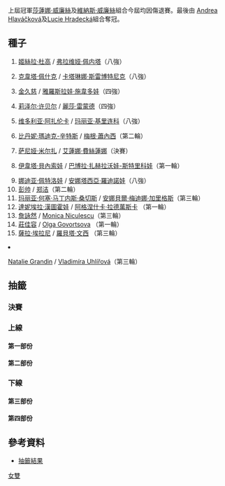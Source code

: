 {{noteTA|G1=tennis}}
{{GrandSlamEvents|2011|法國網球公開賽|
| defchamp = {{flagicon|USA}} [[莎蓮娜·威廉絲|莎蓮娜·威廉絲]] <br> {{flagicon|USA}} [[維納斯·威廉絲|維納斯·威廉絲]]
| champ = {{flagicon|CZE}} [[Andrea_Hlaváčková|Andrea Hlaváčková]]<br> {{flagicon|CZE}} [[Lucie_Hradecká|Lucie Hradecká]]
| runner = {{flagicon|IND}} [[萨尼娅·米尔扎|萨尼娅·米尔扎]] <br> {{flagicon|RUS}} [[艾蓮娜·費絲蓮娜|艾蓮娜·費絲蓮娜]]
| score = 6-3、6-4
}}

{{main|2011年法國網球公開賽}}
上屆冠軍[[莎蓮娜·威廉絲|莎蓮娜·威廉絲]]及[[維納斯·威廉絲|維納斯·威廉絲]]組合今屆均因傷退賽。最後由 [[Andrea_Hlaváčková|Andrea Hlaváčková]]及[[Lucie_Hradecká|Lucie Hradecká]]組合奪冠。

==種子== 
{{col-begin}}
{{col-2}}
# {{flagicon|ARG}} [[姬絲拉·杜高|姬絲拉·杜高]] / {{flagicon|ITA}} [[弗拉维娅·佩内塔|弗拉维娅·佩内塔]]（八強）
# {{flagicon|CZE}} [[克韋塔·佩什克|克韋塔·佩什克]] / {{flagicon|SLO}} [[卡塔琳娜·斯雷博特尼克|卡塔琳娜·斯雷博特尼克]]（八強）
# {{flagicon|USA}} [[金久慈|金久慈]] / {{flagicon|KAZ}} [[雅羅斯拉娃·施韋多娃|雅羅斯拉娃·施韋多娃]]（四強）
# {{flagicon|USA}} [[莉泽尔·许贝尔|莉泽尔·许贝尔]] / {{flagicon|USA}} [[麗莎·雷蒙德|麗莎·雷蒙德]]（四強）
# {{flagicon|BLR}} [[维多利亚·阿扎伦卡|维多利亚·阿扎伦卡]] / {{flagicon|RUS}} [[玛丽亚·基里连科|玛丽亚·基里连科]]（八強）
# {{flagicon|USA}} [[比丹妮·瑪迪克-辛特斯|比丹妮·瑪迪克-辛特斯]] / {{flagicon|USA}} [[梅根·蕭內西|梅根·蕭內西]]（第二輪）
# {{flagicon|IND}} [[萨尼娅·米尔扎|萨尼娅·米尔扎]] / {{flagicon|RUS}} [[艾蓮娜·費絲蓮娜|艾蓮娜·費絲蓮娜]]（決賽）
# {{flagicon|CZE}} [[伊韋塔·貝內索娃|伊韋塔·貝內索娃]] / {{flagicon|CZE}} [[巴博拉·扎赫拉沃娃-斯特里科娃|巴博拉·扎赫拉沃娃-斯特里科娃]]（第一輪）
{{col-2}}
<ol start="9">
<li> {{flagicon|RUS}} [[娜迪亚·佩特洛娃|娜迪亚·佩特洛娃]] / {{flagicon|AUS}} [[安娜塔西亞·羅迪諾娃|安娜塔西亞·羅迪諾娃]]（八強）
<li> {{flagicon|CHN}} [[彭帅|彭帅]] / {{flagicon|CHN}} [[郑洁|郑洁]]（第二輪）
<li> {{flagicon|ESP}} [[玛丽亚·何塞·马丁内斯·桑切斯|玛丽亚·何塞·马丁内斯·桑切斯]] / {{flagicon|ESP}} [[安娜貝爾·梅迪娜·加里格斯|安娜貝爾·梅迪娜·加里格斯]]（第三輪）
<li> {{flagicon|SVK}} [[達妮埃拉·漢圖霍娃|達妮埃拉·漢圖霍娃]] / {{flagicon|POL}} [[阿格涅什卡·拉德萬斯卡|阿格涅什卡·拉德萬斯卡]] （第一輪）
<li> {{flagicon|TPE}} [[詹詠然|詹詠然]] / {{flagicon|ROU}} [[Monica_Niculescu|Monica Niculescu]]（第三輪）
<li> {{flagicon|TPE}} [[莊佳容|莊佳容]] / {{flagicon|BLR}} [[Olga_Govortsova|Olga Govortsova]] （第一輪）
<li> {{flagicon|ITA}} [[薩拉·埃拉尼|薩拉·埃拉尼]] / {{flagicon|ITA}} [[羅貝塔·文西|羅貝塔·文西]] （第三輪）
<li> {{flagicon|RSA}} [[Natalie_Grandin|Natalie Grandin]] / {{flagicon|CZE}} [[Vladimíra_Uhlířová|Vladimíra Uhlířová]]（第三輪）
{{col-end}}

==抽籤==
{{Draw key}}
===決賽===
{{8TeamBracket-Tennis3
| RD1=八強
| RD2=四強
| RD3=決賽

| team-width=175

| RD1-seed1=1
| RD1-team1={{flagicon|ARG}} [[姬絲拉·杜高|姬絲拉·杜高]]<br /> {{flagicon|ITA}} [[弗拉维娅·佩内塔|弗拉维娅·佩内塔]]
| RD1-score1-1=0
| RD1-score1-2=5
| RD1-score1-3= 
| RD1-seed2=7
| RD1-team2='''{{flagicon|IND}} [[萨尼娅·米尔扎|萨尼娅·米尔扎]]<br /> {{flagicon|RUS}} [[艾蓮娜·費絲蓮娜|艾蓮娜·費絲蓮娜]]
| RD1-score2-1='''6
| RD1-score2-2='''7
| RD1-score2-3= 

| RD1-seed3=4
| RD1-team3='''{{flagicon|USA}} [[莉泽尔·许贝尔|莉泽尔·许贝尔]]<br /> {{flagicon|USA}} [[麗莎·雷蒙德|麗莎·雷蒙德]]
| RD1-score3-1='''6
| RD1-score3-2=4
| RD1-score3-3='''6
| RD1-seed4=5
| RD1-team4={{flagicon|BLR}} [[维多利亚·阿扎伦卡|维多利亚·阿扎伦卡]]<br /> {{flagicon|RUS}} [[玛丽亚·基里连科|玛丽亚·基里连科]]
| RD1-score4-1=4
| RD1-score4-2='''6
| RD1-score4-3=4

| RD1-seed5=9
| RD1-team5={{flagicon|RUS}} [[娜迪亚·佩特洛娃|娜迪亚·佩特洛娃]]<br /> {{flagicon|AUS}} [[安娜塔西亞·羅迪諾娃|安娜塔西亞·羅迪諾娃]]
| RD1-score5-1=5
| RD1-score5-2='''6
| RD1-score5-3=2
| RD1-seed6=3
| RD1-team6='''{{flagicon|USA}} [[金久慈|金久慈]]<br /> {{flagicon|KAZ}} [[雅羅斯拉娃·施韋多娃|雅羅斯拉娃·施韋多娃]]
| RD1-score6-1='''7
| RD1-score6-2=3
| RD1-score6-3='''6

| RD1-seed7= 
| RD1-team7='''{{flagicon|CZE}} [[Andrea_Hlaváčková|Andrea Hlaváčková]]<br /> {{flagicon|CZE}} [[Lucie_Hradecká|Lucie Hradecká]]
| RD1-score7-1='''6
| RD1-score7-2='''7
| RD1-score7-3= 
| RD1-seed8=2
| RD1-team8={{flagicon|CZE}} [[克韋塔·佩什克|克韋塔·佩什克]]<br /> {{flagicon|SLO}} [[塔琳娜·斯雷博特尼克|塔琳娜·斯雷博特尼克]]
| RD1-score8-1=3
| RD1-score8-2=5
| RD1-score8-3= 

| RD2-seed1=7
| RD2-team1={{flagicon|IND}} [[萨尼娅·米尔扎|萨尼娅·米尔扎]]<br /> {{flagicon|RUS}} [[艾蓮娜·費絲蓮娜|艾蓮娜·費絲蓮娜]]
| RD2-score1-1='''6
| RD2-score1-2=2
| RD2-score1-3='''6
| RD2-seed2=4
| RD2-team2={{flagicon|USA}} [[莉泽尔·许贝尔|莉泽尔·许贝尔]]<br /> {{flagicon|USA}} [[麗莎·雷蒙德|麗莎·雷蒙德]]
| RD2-score2-1=3
| RD2-score2-2='''6
| RD2-score2-3=4

| RD2-seed3=3
| RD2-team3={{flagicon|USA}} [[金久慈|金久慈]]<br /> {{flagicon|KAZ}} [[雅羅斯拉娃·施韋多娃|雅羅斯拉娃·施韋多娃]]
| RD2-score3-1=3
| RD2-score3-2=3
| RD2-score3-3= 
| RD2-seed4= 
| RD2-team4={{flagicon|CZE}} [[Andrea_Hlaváčková|Andrea Hlaváčková]]<br /> {{flagicon|CZE}} [[Lucie_Hradecká|Lucie Hradecká]]
| RD2-score4-1='''6
| RD2-score4-2='''6
| RD2-score4-3= 

| RD3-seed1=7
| RD3-team1={{flagicon|IND}} [[萨尼娅·米尔扎|萨尼娅·米尔扎]]<br /> {{flagicon|RUS}} [[艾蓮娜·費絲蓮娜|艾蓮娜·費絲蓮娜]]
| RD3-score1-1=3
| RD3-score1-2=3
| RD3-score1-3= 
| RD3-seed2= 
| RD3-team2='''{{flagicon|CZE}} [[Andrea_Hlaváčková|Andrea Hlaváčková]]<br /> {{flagicon|CZE}} [[Lucie_Hradecká|Lucie Hradecká]]
| RD3-score2-1='''6
| RD3-score2-2='''6
| RD3-score3-3= 
}}

===上線===
====第一部份====
{{16TeamBracket-Compact-Tennis3
| RD1=第一輪
| RD2=第二輪
| RD3=第三輪
| RD4=八強
| RD1-seed01=1
| RD1-team01='''{{flagicon|ARG}} [[姬絲拉·杜高|杜高]]<br /> {{flagicon|ITA}} [[弗拉维娅·佩内塔|佩内塔]]
| RD1-score01-1=3
| RD1-score01-2='''6
| RD1-score01-3='''6
| RD1-seed02= 
| RD1-team02={{flagicon|TPE}} [[謝淑薇|謝]]<br /> {{flagicon|USA}} [[Coco_Vandeweghe|C Vandeweghe]]
| RD1-score02-1='''6
| RD1-score02-2=1
| RD1-score02-3=0

| RD1-seed03= 
| RD1-team03={{flagicon|GRE}} [[埃萊妮·達尼利都|達尼利都]]<br /> {{flagicon|CRO}} [[Darija_Jurak|D Jurak]]
| RD1-score03-1=3
| RD1-score03-2=3
| RD1-score03-3= 
| RD1-seed04= 
| RD1-team04='''{{flagicon|GER}} [[安娜·蓮娜·歌恩菲特|歌恩菲特]]<br /> {{flagicon|SUI}} [[帕蒂·施尼德|施尼德]]
| RD1-score04-1='''6
| RD1-score04-2='''6
| RD1-score04-3= 

| RD1-seed05= 
| RD1-team05={{flagicon|BEL}} [[Kirsten_Flipkens|K Flipkens]]<br /> {{flagicon|BEL}} [[雅尼娅·维克梅耶尔|维克梅耶尔]]
| RD1-score05-1=6
| RD1-score05-2='''6
| RD1-score05-3=1
| RD1-seed06= 
| RD1-team06='''{{flagicon|CRO}} [[Mirjana_Lučić|M Lučić]]<br /> {{flagicon|FRA}} [[阿拉瓦內·雷扎伊|雷扎伊]]
| RD1-score06-1='''7
| RD1-score06-2=4
| RD1-score06-3='''6

| RD1-seed07= 
| RD1-team07={{flagicon|ROU}} [[Edina_Gallovits-Hall|E Gallovits-Hall]]<br /> {{flagicon|GER}} [[安赫利奎·克柏|克柏]]
| RD1-score07-1=4
| RD1-score07-2=4
| RD1-score07-3= 
| RD1-seed08=15
| RD1-team08='''{{flagicon|ITA}} [[薩拉·埃拉尼|埃拉尼]]<br /> {{flagicon|ITA}} [[羅貝塔·文西|文西]]
| RD1-score08-1='''6
| RD1-score08-2='''6
| RD1-score08-3= 

| RD1-seed09=11
| RD1-team09='''{{Nowrap|{{flagicon|ESP}} [[玛丽亚·何塞·马丁内斯·桑切斯|马丁内斯·桑切斯]]}}<br /> {{flagicon|ESP}} [[安娜貝爾·梅迪娜·加里格斯|梅迪娜·加里格斯]]
| RD1-score09-1='''6
| RD1-score09-2='''6
| RD1-score09-3= 
| RD1-seed10= 
| RD1-team10={{flagicon|HUN}} [[雅恩·姬達|雅恩]]<br /> {{flagicon|USA}} [[吉兒·卡巴斯|卡巴斯]]
| RD1-score10-1=0
| RD1-score10-2=2
| RD1-score10-3= 

| RD1-seed11= 
| RD1-team11={{flagicon|SRB}} [[Bojana_Jovanovski|B Jovanovski]]<br /> {{flagicon|USA}} [[Varvara_Lepchenko|V Lepchenko]]
| RD1-score11-1=2
| RD1-score11-2=1
| RD1-score11-3= 
| RD1-seed12= 
| RD1-team12='''{{flagicon|ESP}} [[Lourdes_Domínguez_Lino|L Domínguez Lino]]<br /> {{flagicon|ESP}} [[Laura_Pous_Tió|L Pous Tió]]
| RD1-score12-1='''6
| RD1-score12-2='''6
| RD1-score12-3= 

| RD1-seed13= 
| RD1-team13='''{{flagicon|GER}} [[Kristina_Barrois|K Barrois]]<br /> {{flagicon|SWE}} [[Johanna_Larsson_(tennis)|J Larsson]]
| RD1-score13-1='''6
| RD1-score13-2=3
| RD1-score13-3='''6
| RD1-seed14= 
| RD1-team14={{flagicon|USA}} [[Raquel_Kops-Jones|R Kops-Jones]]<br /> {{flagicon|USA}} [[Abigail_Spears|A Spears]]
| RD1-score14-1=1
| RD1-score14-2='''6
| RD1-score14-3=1

| RD1-seed15= 
| RD1-team15={{flagicon|RUS}} [[菲娜·杜舒芬娜|杜舒芬娜]]<br /> {{flagicon|RUS}} [[葉卡捷琳娜·馬卡洛娃|馬卡洛娃]]
| RD1-score15-1=6<sup>2</sup>
| RD1-score15-2=2
| RD1-score15-3= 
| RD1-seed16=7
| RD1-team16='''{{flagicon|IND}} [[萨尼娅·米尔扎|米尔扎]]<br /> {{flagicon|RUS}} [[艾蓮娜·費絲蓮娜|費絲蓮娜]]
| RD1-score16-1='''7
| RD1-score16-2='''6
| RD1-score16-3= 

| RD2-seed01=1
| RD2-team01='''{{flagicon|ARG}} [[姬絲拉·杜高|杜高]]<br /> {{flagicon|ITA}} [[弗拉维娅·佩内塔|佩内塔]]
| RD2-score01-1='''6
| RD2-score01-2='''7
| RD2-score01-3= 
| RD2-seed02= 
| RD2-team02={{flagicon|GER}} [[安娜·蓮娜·歌恩菲特|歌恩菲特]]<br /> {{flagicon|SUI}} [[帕蒂·施尼德|施尼德]]
| RD2-score02-1=2
| RD2-score02-2=5
| RD2-score02-3= 

| RD2-seed03= 
| RD2-team03={{flagicon|CRO}} [[Mirjana_Lučić|M Lučić]]<br /> {{flagicon|FRA}} [[阿拉瓦內·雷扎伊|雷扎伊]]
| RD2-score03-1=0
| RD2-score03-2=0
| RD2-score03-3= 
| RD2-seed04=15
| RD2-team04='''{{flagicon|ITA}} [[薩拉·埃拉尼|埃拉尼]]<br /> {{flagicon|ITA}} [[羅貝塔·文西|文西]]
| RD2-score04-1='''6
| RD2-score04-2='''6
| RD2-score04-3= 

| RD2-seed05=11
| RD2-team05='''{{Nowrap|{{flagicon|ESP}} [[玛丽亚·何塞·马丁内斯·桑切斯|马丁内斯·桑切斯]]}}<br /> {{flagicon|ESP}} [[安娜貝爾·梅迪娜·加里格斯|梅迪娜·加里格斯]]
| RD2-score05-1='''6
| RD2-score05-2='''6
| RD2-score05-3= 
| RD2-seed06= 
| RD2-team06={{flagicon|ESP}} [[Lourdes_Domínguez_Lino|L Domínguez Lino]]<br /> {{flagicon|ESP}} [[Laura_Pous_Tió|L Pous Tió]]
| RD2-score06-1=2
| RD2-score06-2=4
| RD2-score06-3= 

| RD2-seed07= 
| RD2-team07={{flagicon|GER}} [[Kristina_Barrois|K Barrois]]<br /> {{flagicon|SWE}} [[Johanna_Larsson_(tennis)|J Larsson]]
| RD2-score07-1=6<sup>4</sup>
| RD2-score07-2=3
| RD2-score07-3= 
| RD2-seed08=7
| RD2-team08='''{{flagicon|IND}} [[萨尼娅·米尔扎|米尔扎]]<br /> {{flagicon|RUS}} [[艾蓮娜·費絲蓮娜|費絲蓮娜]]
| RD2-score08-1='''7
| RD2-score08-2='''6
| RD2-score08-3= 

| RD3-seed01=1
| RD3-team01='''{{flagicon|ARG}} [[姬絲拉·杜高|杜高]]<br /> {{flagicon|ITA}} [[弗拉维娅·佩内塔|佩内塔]]
| RD3-score01-1='''6
| RD3-score01-2='''6
| RD3-score01-3= 
| RD3-seed02=15
| RD3-team02={{flagicon|ITA}} [[薩拉·埃拉尼|埃拉尼]]<br /> {{flagicon|ITA}} [[羅貝塔·文西|文西]]
| RD3-score02-1=4
| RD3-score02-2=2
| RD3-score02-3= 

| RD3-seed03=11
| RD3-team03={{Nowrap|{{flagicon|ESP}} [[玛丽亚·何塞·马丁内斯·桑切斯|马丁内斯·桑切斯]]}}<br /> {{flagicon|ESP}} [[安娜貝爾·梅迪娜·加里格斯|梅迪娜·加里格斯]]
| RD3-score03-1=1
| RD3-score03-2=4
| RD3-score03-3= 
| RD3-seed04=7
| RD3-team04='''{{flagicon|IND}} [[萨尼娅·米尔扎|米尔扎]]<br /> {{flagicon|RUS}} [[艾蓮娜·費絲蓮娜|費絲蓮娜]]
| RD3-score04-1='''6
| RD3-score04-2='''6
| RD3-score04-3= 

| RD4-seed01=1
| RD4-team01={{flagicon|ARG}} [[姬絲拉·杜高|杜高]]<br /> {{flagicon|ITA}} [[弗拉维娅·佩内塔|佩内塔]]
| RD4-score01-1=0
| RD4-score01-2=5
| RD4-score01-3= 
| RD4-seed02=7
| RD4-team02='''{{flagicon|IND}} [[萨尼娅·米尔扎|米尔扎]]<br /> {{flagicon|RUS}} [[艾蓮娜·費絲蓮娜|費絲蓮娜]]
| RD4-score02-1='''6
| RD4-score02-2='''7
| RD4-score02-3= 
}}

====第二部份====
{{16TeamBracket-Compact-Tennis3
| RD1=第一輪
| RD2=第二輪
| RD3=第三輪
| RD4=八強

| RD1-seed01=4
| RD1-team01='''{{flagicon|USA}} [[莉泽尔·许贝尔|许贝尔]]<br /> {{flagicon|USA}} [[麗莎·雷蒙德|雷蒙德]]
| RD1-score01-1='''6
| RD1-score01-2='''6
| RD1-score01-3= 
| RD1-seed02= 
| RD1-team02={{flagicon|UKR}} [[阿廖娜·邦达连科|A邦达连科]]<br /> {{flagicon|UKR}} [[卡捷琳娜·邦达连科|K邦达连科]]
| RD1-score02-1=4
| RD1-score02-2=4
| RD1-score02-3= 

| RD1-seed03=WC
| RD1-team03={{flagicon|FRA}} [[Caroline_Garcia|C Garcia]]<br /> {{flagicon|FRA}} [[Aurélie_Védy|A Védy]]
| RD1-score03-1='''6
| RD1-score03-2=3
| RD1-score03-3=5
| RD1-seed04= 
| RD1-team04='''{{flagicon|SWE}} [[索菲亞·阿維德森|阿維德森]]<br /> {{flagicon|EST}} [[卡娅·卡内皮|卡内皮]]
| RD1-score04-1=2
| RD1-score04-2='''6
| RD1-score04-3='''7

| RD1-seed05= 
| RD1-team05='''{{flagicon|JPN}} [[伊達公子|伊達]]<br /> {{flagicon|CHN}} [[张帅_(网球运动员)|张帅]]
| RD1-score05-1='''7
| RD1-score05-2='''6
| RD1-score05-3= 
| RD1-seed06= 
| RD1-team06={{flagicon|UKR}} [[Olga_Savchuk|O Savchuk]]<br /> {{flagicon|LAT}} [[Anastasija_Sevastova|A Sevastova]]
| RD1-score06-1=5
| RD1-score06-2=4
| RD1-score06-3= 

| RD1-seed07= 
| RD1-team07='''{{flagicon|AUS}} [[凱西·德拉夸|德拉夸]]<br /> {{flagicon|AUS}} [[雷内·斯塔布斯|斯塔布斯]]
| RD1-score07-1='''6
| RD1-score07-2='''6
| RD1-score07-3= 
| RD1-seed08=14
| RD1-team08={{flagicon|TPE}} [[莊佳容|莊]]<br /> {{flagicon|BLR}} [[Olga_Govortsova|O Govortsova]]
| RD1-score08-1=4
| RD1-score08-2=0
| RD1-score08-3= 

| RD1-seed09=12
| RD1-team09={{flagicon|SVK}} [[達妮埃拉·漢圖霍娃|漢圖霍娃]]<br /> {{flagicon|POL}} [[阿格涅什卡·拉德萬斯卡|拉德萬斯卡]]
| RD1-score09-1='''7
| RD1-score09-2=3
| RD1-score09-3=2
| RD1-seed10= 
| RD1-team10='''{{flagicon|NED}} [[米雪拉·克拉查克|克拉查克]]<br /> {{flagicon|CZE}} [[露絲·莎法洛法|莎法洛法]]
| RD1-score10-1=6<sup>5</sup>
| RD1-score10-2='''6
| RD1-score10-3='''6

| RD1-seed11= 
| RD1-team11={{flagicon|RUS}} [[Maria_Kondratieva|M Kondratieva]]<br /> {{flagicon|FRA}} [[Sophie_Lefèvre|S Lefèvre]]
| RD1-score11-1=3
| RD1-score11-2=4
| RD1-score11-3= 
| RD1-seed12=WC
| RD1-team12='''{{flagicon|FRA}} [[Kristina_Mladenovic|K Mladenovic]]<br /> {{flagicon|FRA}} [[保琳·巴曼迪耶|巴曼迪耶]]
| RD1-score12-1='''6
| RD1-score12-2='''6
| RD1-score12-3= 

| RD1-seed13= 
| RD1-team13='''{{flagicon|CZE}} [[Renata_Voráčová|R Voráčová]]<br /> {{flagicon|KAZ}} [[Galina_Voskoboeva|G Voskoboeva]]
| RD1-score13-1='''6
| RD1-score13-2='''6
| RD1-score13-3= 
| RD1-seed14= 
| RD1-team14={{flagicon|AUT}} [[達美拉·柏絲克|柏絲克]]<br /> {{flagicon|BUL}} [[茨薇塔娜·皮隆科娃|皮隆科娃]]
| RD1-score14-1=2
| RD1-score14-2=2
| RD1-score14-3= 

| RD1-seed15= 
| RD1-team15={{flagicon|RUS}} [[Alexandra_Panova|A Panova]]<br /> {{flagicon|BLR}} [[Tatiana_Poutchek|T Poutchek]]
| RD1-score15-1=2
| RD1-score15-2=1
| RD1-score15-3= 
| RD1-seed16=5
| RD1-team16='''{{flagicon|BLR}} [[维多利亚·阿扎伦卡|阿扎伦卡]]<br /> {{flagicon|RUS}} [[玛丽亚·基里连科|基里连科]]
| RD1-score16-1='''6
| RD1-score16-2='''6
| RD1-score16-3= 

| RD2-seed01=4
| RD2-team01='''{{flagicon|USA}} [[莉泽尔·许贝尔|许贝尔]]<br /> {{flagicon|USA}} [[麗莎·雷蒙德|雷蒙德]]
| RD2-score01-1='''6
| RD2-score01-2='''7
| RD2-score01-3= 
| RD2-seed02= 
| RD2-team02={{flagicon|SWE}} [[索菲亞·阿維德森|阿維德森]]<br /> {{flagicon|EST}} [[卡娅·卡内皮|卡内皮]]
| RD2-score02-1=2
| RD2-score02-2=5
| RD2-score02-3= 

| RD2-seed03= 
| RD2-team03={{flagicon|JPN}} [[伊達公子|伊達]]<br /> {{flagicon|CHN}} [[张帅_(网球运动员)|张帅]]
| RD2-score03-1=1
| RD2-score03-2=6<sup>4</sup>
| RD2-score03-3= 
| RD2-seed04= 
| RD2-team04='''{{flagicon|AUS}} [[凱西·德拉夸|德拉夸]]<br /> {{flagicon|AUS}} [[雷内·斯塔布斯|斯塔布斯]]
| RD2-score04-1='''6
| RD2-score04-2='''7
| RD2-score04-3= 

| RD2-seed05= 
| RD2-team05='''{{flagicon|NED}} [[米雪拉·克拉查克|克拉查克]]<br /> {{flagicon|CZE}} [[露絲·莎法洛法|莎法洛法]]
| RD2-score05-1=2
| RD2-score05-2='''7
| RD2-score05-3='''6
| RD2-seed06=WC
| RD2-team06={{flagicon|FRA}} [[Kristina_Mladenovic|K Mladenovic]]<br /> {{flagicon|FRA}} [[保琳·巴曼迪耶|巴曼迪耶]]
| RD2-score06-1='''6
| RD2-score06-2=6<sup>3</sup>
| RD2-score06-3=0

| RD2-seed07= 
| RD2-team07={{flagicon|CZE}} [[Renata_Voráčová|R Voráčová]]<br /> {{flagicon|KAZ}} [[Galina_Voskoboeva|G Voskoboeva]]
| RD2-score07-1=5
| RD2-score07-2=1
| RD2-score07-3= 
| RD2-seed08=5
| RD2-team08='''{{flagicon|BLR}} [[维多利亚·阿扎伦卡|阿扎伦卡]]<br /> {{flagicon|RUS}} [[玛丽亚·基里连科|基里连科]]
| RD2-score08-1='''7
| RD2-score08-2='''6
| RD2-score08-3= 

| RD3-seed01=4
| RD3-team01='''{{flagicon|USA}} [[莉泽尔·许贝尔|许贝尔]]<br /> {{flagicon|USA}} [[麗莎·雷蒙德|雷蒙德]]
| RD3-score01-1='''6
| RD3-score01-2='''6
| RD3-score01-3= 
| RD3-seed02= 
| RD3-team02={{flagicon|AUS}} [[凱西·德拉夸|德拉夸]]<br /> {{flagicon|AUS}} [[雷内·斯塔布斯|斯塔布斯]]
| RD3-score02-1=3
| RD3-score02-2=2
| RD3-score02-3= 

| RD3-seed03= 
| RD3-team03={{flagicon|NED}} [[米雪拉·克拉查克|克拉查克]]<br /> {{flagicon|CZE}} [[露絲·莎法洛法|莎法洛法]]
| RD3-score03-1=5
| RD3-score03-2=3
| RD3-score03-3= 
| RD3-seed04=5
| RD3-team04='''{{flagicon|BLR}} [[维多利亚·阿扎伦卡|阿扎伦卡]]<br /> {{flagicon|RUS}} [[玛丽亚·基里连科|基里连科]]
| RD3-score04-1='''7
| RD3-score04-2='''6
| RD3-score04-3= 

| RD4-seed01=4
| RD4-team01='''{{flagicon|USA}} [[莉泽尔·许贝尔|许贝尔]]<br /> {{flagicon|USA}} [[麗莎·雷蒙德|雷蒙德]]
| RD4-score01-1='''6
| RD4-score01-2=4
| RD4-score01-3='''6
| RD4-seed02=5
| RD4-team02={{flagicon|BLR}} [[维多利亚·阿扎伦卡|阿扎伦卡]]<br /> {{flagicon|RUS}} [[玛丽亚·基里连科|基里连科]]
| RD4-score02-1=4
| RD4-score02-2='''6
| RD4-score02-3=4
}}

===下線===
====第三部份====
{{16TeamBracket-Compact-Tennis3
| RD1=第一輪
| RD2=第二輪
| RD3=第三輪
| RD4=八強

| RD1-seed01=6
| RD1-team01='''{{flagicon|USA}} [[比丹妮·瑪迪克-辛特斯|瑪迪克-辛特斯]]<br /> {{flagicon|USA}} [[梅根·蕭內西|蕭內西]]
| RD1-score01-1='''6
| RD1-score01-2='''6
| RD1-score01-3= 
| RD1-seed02=WC
| RD1-team02={{flagicon|FRA}} [[Victoria_Larrière|V Larrière]]<br /> {{flagicon|FRA}} [[Alizé_Lim|A Lim]]
| RD1-score02-1=2
| RD1-score02-2=1
| RD1-score02-3= 

| RD1-seed03= 
| RD1-team03='''{{flagicon|GER}} [[尤莉亞·戈格斯|戈格斯]]<br /> {{flagicon|GER}} [[安德烈婭·佩特科維奇|佩特科維奇]]
| RD1-score03-1='''6
| RD1-score03-2='''6
| RD1-score03-3= 
| RD1-seed04= 
| RD1-team04={{flagicon|UZB}} [[Akgul_Amanmuradova|A Amanmuradova]]<br /> {{flagicon|BLR}} [[Darya_Kustova|D Kustova]]
| RD1-score04-1=4
| RD1-score04-2=3
| RD1-score04-3= 

| RD1-seed05=WC
| RD1-team05={{flagicon|FRA}} [[Audrey_Bergot|A Bergot]]<br /> {{flagicon|FRA}} [[Iryna_Brémond|I Brémond]]
| RD1-score05-1=0
| RD1-score05-2=1
| RD1-score05-3= 
| RD1-seed06= 
| RD1-team06='''{{flagicon|ESP}} [[Nuria_Llagostera_Vives|N Llagostera Vives]]<br /> {{flagicon|ESP}} [[Arantxa_Parra_Santonja|A Parra Santonja]]
| RD1-score06-1='''6
| RD1-score06-2='''6
| RD1-score06-3= 

| RD1-seed07= 
| RD1-team07={{flagicon|ITA}} [[Alberta_Brianti|A Brianti]]<br /> {{flagicon|CRO}} [[Petra_Martić|P Martić]]
| RD1-score07-1=5
| RD1-score07-2=1
| RD1-score07-3= 
| RD1-seed08=9
| RD1-team08='''{{flagicon|RUS}} [[娜迪亚·佩特洛娃|佩特洛娃]]<br /> {{flagicon|AUS}} [[安娜塔西亞·羅迪諾娃|羅迪諾娃]]
| RD1-score08-1='''7
| RD1-score08-2='''6
| RD1-score08-3= 

| RD1-seed09=13
| RD1-team09='''{{flagicon|TPE}} [[詹詠然|詹]]<br /> {{flagicon|ROU}} [[Monica_Niculescu|M Niculescu]]
| RD1-score09-1=2
| RD1-score09-2='''6
| RD1-score09-3='''6
| RD1-seed10=WC
| RD1-team10={{flagicon|FRA}} [[Claire_Feuerstein|C Feuerstein]]<br /> {{flagicon|FRA}} [[Stéphanie_Foretz_Gacon|S Foretz Gacon]]
| RD1-score10-1='''6
| RD1-score10-2=4
| RD1-score10-3=1

| RD1-seed11= 
| RD1-team11={{flagicon|ROU}} [[西莫娜·哈勒普|哈勒普]]<br /> {{flagicon|SLO}} [[波洛娜·赫爾科格|赫爾科格]]
| RD1-score11-1='''6
| RD1-score11-2=3
| RD1-score11-3=4
| RD1-seed12= 
| RD1-team12='''{{flagicon|AUS}} [[Jarmila_Gajdošová|J Gajdošová]]<br /> {{flagicon|CZE}} [[克拉拉·扎科帕洛娃|扎科帕洛娃]]
| RD1-score12-1=4
| RD1-score12-2='''6
| RD1-score12-3='''6

| RD1-seed13= 
| RD1-team13='''{{flagicon|RUS}} [[斯维特拉娜·库兹涅佐娃|库兹涅佐娃]]<br /> {{flagicon|RUS}} [[薇拉·兹沃纳列娃|兹沃纳列娃]]
| RD1-score13-1='''6
| RD1-score13-2='''6
| RD1-score13-3= 
| RD1-seed14= 
| RD1-team14={{flagicon|POL}} [[Klaudia_Jans|K Jans]]<br /> {{flagicon|POL}} [[Alicja_Rosolska|A Rosolska]]
| RD1-score14-1=4
| RD1-score14-2=4
| RD1-score14-3= 

| RD1-seed15= 
| RD1-team15={{flagicon|RUS}} [[Vitalia_Diatchenko|V Diatchenko]]<br /> {{flagicon|UKR}} [[Mariya_Koryttseva|M Koryttseva]]
| RD1-score15-1=3
| RD1-score15-2=1
| RD1-score15-3= 
| RD1-seed16=3
| RD1-team16='''{{flagicon|USA}} [[金久慈|金]]<br /> {{flagicon|KAZ}} [[雅羅斯拉娃·施韋多娃|施韋多娃]]
| RD1-score16-1='''6
| RD1-score16-2='''6
| RD1-score16-3= 

| RD2-seed01=6
| RD2-team01={{flagicon|USA}} [[比丹妮·瑪迪克-辛特斯|瑪迪克-辛特斯]]<br /> {{flagicon|USA}} [[梅根·蕭內西|蕭內西]]
| RD2-score01-1=1
| RD2-score01-2='''6
| RD2-score01-3=6<sup>6</sup>
| RD2-seed02= 
| RD2-team02='''{{flagicon|GER}} [[尤莉亞·戈格斯|戈格斯]]<br /> {{flagicon|GER}} [[安德烈婭·佩特科維奇|佩特科維奇]]
| RD2-score02-1='''6
| RD2-score02-2=1
| RD2-score02-3='''7

| RD2-seed03= 
| RD2-team03={{flagicon|ESP}} [[Nuria_Llagostera_Vives|N Llagostera Vives]]<br /> {{flagicon|ESP}} [[Arantxa_Parra_Santonja|A Parra Santonja]]
| RD2-score03-1='''6
| RD2-score03-2=3
| RD2-score03-3=3
| RD2-seed04=9
| RD2-team04='''{{flagicon|RUS}} [[娜迪亚·佩特洛娃|佩特洛娃]]<br /> {{flagicon|AUS}} [[安娜塔西亞·羅迪諾娃|羅迪諾娃]]
| RD2-score04-1=3
| RD2-score04-2='''6
| RD2-score04-3='''6

| RD2-seed05=13
| RD2-team05='''{{flagicon|TPE}} [[詹詠然|詹]]<br /> {{flagicon|ROU}} [[Monica_Niculescu|M Niculescu]]
| RD2-score05-1='''6
| RD2-score05-2='''7
| RD2-score05-3= 
| RD2-seed06= 
| RD2-team06={{flagicon|AUS}} [[Jarmila_Gajdošová|J Gajdošová]]<br /> {{flagicon|CZE}} [[克拉拉·扎科帕洛娃|扎科帕洛娃]]
| RD2-score06-1=0
| RD2-score06-2=5
| RD2-score06-3= 

| RD2-seed07= 
| RD2-team07={{flagicon|RUS}} [[斯维特拉娜·库兹涅佐娃|库兹涅佐娃]]<br /> {{flagicon|RUS}} [[薇拉·兹沃纳列娃|兹沃纳列娃]]
| RD2-score07-1=3
| RD2-score07-2='''6
| RD2-score07-3=3
| RD2-seed08=3
| RD2-team08='''{{flagicon|USA}} [[金久慈|金]]<br /> {{flagicon|KAZ}} [[雅羅斯拉娃·施韋多娃|施韋多娃]]
| RD2-score08-1='''6
| RD2-score08-2=3
| RD2-score08-3='''6

| RD3-seed01= 
| RD3-team01={{flagicon|GER}} [[尤莉亞·戈格斯|戈格斯]]<br /> {{flagicon|GER}} [[安德烈婭·佩特科維奇|佩特科維奇]]
| RD3-score01-1=3
| RD3-score01-2=4
| RD3-score01-3= 
| RD3-seed02=9
| RD3-team02='''{{flagicon|RUS}} [[娜迪亚·佩特洛娃|佩特洛娃]]<br /> {{flagicon|AUS}} [[安娜塔西亞·羅迪諾娃|羅迪諾娃]]
| RD3-score02-1='''6
| RD3-score02-2='''6
| RD3-score02-3= 

| RD3-seed03=13
| RD3-team03={{flagicon|TPE}} [[詹詠然|詹]]<br /> {{flagicon|ROU}} [[Monica_Niculescu|M Niculescu]]
| RD3-score03-1='''6
| RD3-score03-2=3
| RD3-score03-3=4
| RD3-seed04=3
| RD3-team04='''{{flagicon|USA}} [[金久慈|金]]<br /> {{flagicon|KAZ}} [[雅羅斯拉娃·施韋多娃|施韋多娃]]
| RD3-score04-1=2
| RD3-score04-2='''6
| RD3-score04-3='''6

| RD4-seed01=9
| RD4-team01={{flagicon|RUS}} [[娜迪亚·佩特洛娃|佩特洛娃]]<br /> {{flagicon|AUS}} [[安娜塔西亞·羅迪諾娃|羅迪諾娃]]
| RD4-score01-1=5
| RD4-score01-2='''6
| RD4-score01-3=2
| RD4-seed02=3
| RD4-team02='''{{flagicon|USA}} [[金久慈|金]]<br /> {{flagicon|KAZ}} [[雅羅斯拉娃·施韋多娃|施韋多娃]]
| RD4-score02-1='''7
| RD4-score02-2=3
| RD4-score02-3='''6
}}

====第四部份====
{{16TeamBracket-Compact-Tennis3
| RD1=第一輪
| RD2=第二輪
| RD3=第三輪
| RD4=八強

| RD1-seed01=8
| RD1-team01={{Nowrap|{{flagicon|CZE}} [[伊韋塔·貝內索娃|貝內索娃]]<br /> {{flagicon|CZE}} [[巴博拉·扎赫拉沃娃-斯特里科娃|扎赫拉沃娃-斯特里科娃]]}}
| RD1-score01-1=4
| RD1-score01-2=1
| RD1-score01-3= 
| RD1-seed02= 
| RD1-team02='''{{flagicon|CZE}} [[Andrea_Hlaváčková|A Hlaváčková]]<br /> {{flagicon|CZE}} [[Lucie_Hradecká|L Hradecká]]
| RD1-score02-1='''6
| RD1-score02-2='''6
| RD1-score02-3= 

| RD1-seed03= 
| RD1-team03={{flagicon|ROU}} [[索拉娜·科斯蒂亚|科斯蒂亚]] <br /> {{flagicon|JPN}} [[森田步美|森田]]
| RD1-score03-1=6<sup>5</sup>
| RD1-score03-2='''6
| RD1-score03-3=3
| RD1-seed04= 
| RD1-team04='''{{flagicon|RUS}} [[Alla_Kudryavtseva|A Kudryavtseva]]<br /> {{flagicon|GER}} [[Jasmin_Wöhr|J Wöhr]]
| RD1-score04-1='''7
| RD1-score04-2=2
| RD1-score04-3='''6

| RD1-seed05= 
| RD1-team05={{flagicon|AUS}} [[耶莱娜·多基奇|多基奇]]<br /> {{flagicon|USA}} [[梅蘭妮·歐丁|歐丁]]
| RD1-score05-1=2
| RD1-score05-2='''6
| RD1-score05-3=2
| RD1-seed06= 
| RD1-team06='''{{flagicon|ROU}} [[亚历山德拉·杜尔盖鲁|杜尔盖鲁]]<br /> {{flagicon|SVK}} [[瑪格達蓮娜·里巴里科娃|里巴里科娃]]
| RD1-score06-1='''6
| RD1-score06-2=4
| RD1-score06-3='''6

| RD1-seed07=WC
| RD1-team07={{flagicon|FRA}} [[Julie_Coin|J Coin]]<br /> {{flagicon|FRA}} [[Mathilde_Johansson|M Johansson]]
| RD1-score07-1=1
| RD1-score07-2=1
| RD1-score07-3= 
| RD1-seed08=10
| RD1-team08='''{{flagicon|CHN}} [[彭帅|彭帅]]<br /> {{flagicon|CHN}} [[郑洁|郑洁]]
| RD1-score08-1='''6
| RD1-score08-2='''6
| RD1-score08-3= 

| RD1-seed09=16
| RD1-team09={{flagicon|RSA}} '''[[Natalie_Grandin|N Grandin]]<br /> {{flagicon|CZE}} [[Vladimíra_Uhlířová|V Uhlířová]]
| RD1-score09-1='''6
| RD1-score09-2='''6
| RD1-score09-3= 
| RD1-seed10=
| RD1-team10={{flagicon|CAN}} [[Rebecca_Marino|R Marino]]<br /> {{flagicon|TUR}} [[İpek_Şenoğlu|İ Şenoğlu]]
| RD1-score10-1=3
| RD1-score10-2=2
| RD1-score10-3= 

| RD1-seed11= 
| RD1-team11={{flagicon|FRA}} [[阿丽泽·科奈|科奈]]<br /> {{flagicon|FRA}} [[維吉妮·拉扎諾|拉扎諾]]
| RD1-score11-1=1
| RD1-score11-2=4
| RD1-score11-3= 
| RD1-seed12= 
| RD1-team12='''{{flagicon|SRB}} [[耶萊娜·揚科維奇|揚科維奇]]<br /> {{flagicon|RUS}} [[安娜斯塔西亞·帕夫柳琴科娃|帕夫柳琴科娃]]
| RD1-score12-1='''6
| RD1-score12-2='''6
| RD1-score12-3= 

| RD1-seed13=WC
| RD1-team13={{flagicon|FRA}} [[Irena_Pavlovic|I Pavlovic]]<br /> {{flagicon|FRA}} [[Laura_Thorpe|L Thorpe]]
| RD1-score13-1=6<sup>3</sup>
| RD1-score13-2='''6
| RD1-score13-3=3
| RD1-seed14= 
| RD1-team14='''{{flagicon|LAT}} [[Līga_Dekmeijere|L Dekmeijere]] <br /> {{flagicon|HUN}} [[扎维·阿格妮斯|扎维]]
| RD1-score14-1='''7
| RD1-score14-2=3
| RD1-score14-3='''6

| RD1-seed15= 
| RD1-team15={{flagicon|TPE}} [[張凱貞|張凱貞]]<br /> {{flagicon|RSA}} [[Chanelle_Scheepers|C Scheepers]]
| RD1-score15-1=2
| RD1-score15-2=2
| RD1-score15-3= 
| RD1-seed16=2
| RD1-team16='''{{flagicon|CZE}} [[克韋塔·佩什克|佩什克]]<br /> {{flagicon|SLO}} [[塔琳娜·斯雷博特尼克|斯雷博特尼克]]
| RD1-score16-1='''6
| RD1-score16-2='''6
| RD1-score16-3= 

| RD2-seed01= 
| RD2-team01='''{{flagicon|CZE}} [[Andrea_Hlaváčková|A Hlaváčková]]<br /> {{flagicon|CZE}} [[Lucie_Hradecká|L Hradecká]]
| RD2-score01-1='''6
| RD2-score01-2='''6
| RD2-score01-3= 
| RD2-seed02= 
| RD2-team02={{flagicon|RUS}} [[Alla_Kudryavtseva|A Kudryavtseva]]<br /> {{flagicon|GER}} [[Jasmin_Wöhr|J Wöhr]]
| RD2-score02-1=3
| RD2-score02-2=1
| RD2-score02-3= 

| RD2-seed03= 
| RD2-team03='''{{flagicon|ROU}} [[亚历山德拉·杜尔盖鲁|杜尔盖鲁]]<br /> {{flagicon|SVK}} [[瑪格達蓮娜·里巴里科娃|里巴里科娃]]
| RD2-score03-1=3
| RD2-score03-2='''6
| RD2-score03-3='''6
| RD2-seed04=10
| RD2-team04={{flagicon|CHN}} [[彭帅|彭帅]]<br /> {{flagicon|CHN}} [[郑洁|郑洁]]
| RD2-score04-1='''6
| RD2-score04-2=3
| RD2-score04-3=1

| RD2-seed05=16
| RD2-team05='''{{flagicon|RSA}} [[Natalie_Grandin|N Grandin]]<br /> {{flagicon|CZE}} [[Vladimíra_Uhlířová|V Uhlířová]]
| RD2-score05-1='''6
| RD2-score05-2=3
| RD2-score05-3='''6
| RD2-seed06= 
| RD2-team06={{flagicon|SRB}} [[耶萊娜·揚科維奇|揚科維奇]]<br /> {{flagicon|RUS}} [[安娜斯塔西亞·帕夫柳琴科娃|帕夫柳琴科娃]]
| RD2-score06-1=3
| RD2-score06-2='''6
| RD2-score06-3=3

| RD2-seed07= 
| RD2-team07={{flagicon|LAT}} [[Līga_Dekmeijere|L Dekmeijere]] <br /> {{flagicon|HUN}} [[扎维·阿格妮斯|扎维]]
| RD2-score07-1=1<sup>r</sup>
| RD2-score07-2= 
| RD2-score07-3= 
| RD2-seed08=2
| RD2-team08={{flagicon|CZE}} [[克韋塔·佩什克|佩什克]]<br /> {{flagicon|SLO}} [[塔琳娜·斯雷博特尼克|斯雷博特尼克]]
| RD2-score08-1=2
| RD2-score08-2= 
| RD2-score08-3= 

| RD3-seed01= 
| RD3-team01='''{{flagicon|CZE}} [[Andrea_Hlaváčková|A Hlaváčková]]<br /> {{flagicon|CZE}} [[Lucie_Hradecká|L Hradecká]]
| RD3-score01-1='''7
| RD3-score01-2='''6
| RD3-score01-3= 
| RD3-seed02= 
| RD3-team02={{flagicon|ROU}} [[亚历山德拉·杜尔盖鲁|杜尔盖鲁]]<br /> {{flagicon|SVK}} [[瑪格達蓮娜·里巴里科娃|里巴里科娃]]
| RD3-score02-1=6<sup>1</sup>
| RD3-score02-2=4
| RD3-score02-3= 

| RD3-seed03=16
| RD3-team03={{flagicon|RSA}} [[Natalie_Grandin|N Grandin]]<br /> {{flagicon|CZE}} [[Vladimíra_Uhlířová|V Uhlířová]]
| RD3-score03-1=1
| RD3-score03-2=3
| RD3-score03-3= 
| RD3-seed04=2
| RD3-team04='''{{flagicon|CZE}} [[克韋塔·佩什克|佩什克]]<br /> {{flagicon|SLO}} [[塔琳娜·斯雷博特尼克|斯雷博特尼克]]
| RD3-score04-1='''6
| RD3-score04-2='''6
| RD3-score04-3= 

| RD4-seed01= 
| RD4-team01='''{{flagicon|CZE}} [[Andrea_Hlaváčková|A Hlaváčková]]<br /> {{flagicon|CZE}} [[Lucie_Hradecká|L Hradecká]]
| RD4-score01-1='''6
| RD4-score01-2='''7
| RD4-score01-3= 
| RD4-seed02=2
| RD4-team02={{flagicon|CZE}} [[克韋塔·佩什克|佩什克]]<br /> {{flagicon|SLO}} [[塔琳娜·斯雷博特尼克|斯雷博特尼克]]
| RD4-score02-1=3
| RD4-score02-2=5
| RD4-score02-3= 
}}

==參考資料==
* [http://www.rolandgarros.com/en_FR/scores/draws/wd/wddraw.pdf 抽籤結果]{{Wayback|url=http://www.rolandgarros.com/en_FR/scores/draws/wd/wddraw.pdf |date=20090611211137 }}

[[Category:2011年法國網球公開賽|女雙]]